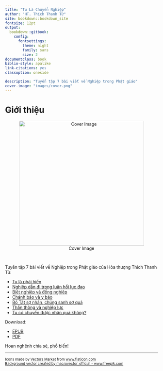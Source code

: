 ```yaml
---
title: "Tu Là Chuyển Nghiệp"
author: "HT. Thích Thanh Từ"
site: bookdown::bookdown_site
fontsize: 12pt
output:
  bookdown::gitbook:
    config:
      fontsettings:
        theme: night
        family: sans
        size: 2
documentclass: book
biblio-style: apalike
link-citations: yes
classoption: oneside

description: "Tuyển tập 7 bài viết về Nghiệp trong Phật giáo"
cover-image: "images/cover.png"
---
```

# Giới thiệu {-}

<center>![Cover Image](images/cover_resized.png){width=412px}</center>
<br>  
  
Tuyển tập 7 bài viết về Nghiệp trong Phật giáo của Hòa thượng Thích Thanh Từ:  

- [Tu là phải hiền](https://phapduyen.github.io/tu-la-chuyen-nghiep/tu-la-phai-hien)
- [Nghiệp dẫn đi trong luân hồi lục đạo](https://phapduyen.github.io/tu-la-chuyen-nghiep/nghiep-dan-di-trong-luan-hoi-luc-dao)
- [Biệt nghiệp và đồng nghiệp](https://phapduyen.github.io/tu-la-chuyen-nghiep/biet-nghiep-va-dong-nghiep)
- [Chánh báo và y báo](https://phapduyen.github.io/tu-la-chuyen-nghiep/chanh-bao-va-y-bao)
- [Bồ Tát sợ nhân, chúng sanh sợ quả](https://phapduyen.github.io/tu-la-chuyen-nghiep/bo-tat-so-nhan-chung-sanh-so-qua)
- [Thần thông và nghiệp lực](https://phapduyen.github.io/tu-la-chuyen-nghiep/than-thong-va-nghiep-luc)
- [Tu có chuyển được nhân quả không?](https://phapduyen.github.io/tu-la-chuyen-nghiep/tu-co-chuyen-duoc-nhan-qua-khong)

Download:  

- [EPUB](https://phapduyen.github.io/tu-la-chuyen-nghiep/tu-la-chuyen-nghiep.epub)
- [PDF](https://phapduyen.github.io/tu-la-chuyen-nghiep/tu-la-chuyen-nghiep.pdf)

Hoan nghênh chia sẻ, phổ biến!  

___
<small>Icons made by [Vectors Market](https://www.flaticon.com/authors/vectors-market) from [www.flaticon.com](https://www.flaticon.com)</small>  
<small>[Background vector created by macrovector_official - www.freepik.com](https://www.freepik.com/vectors/background)</small>
